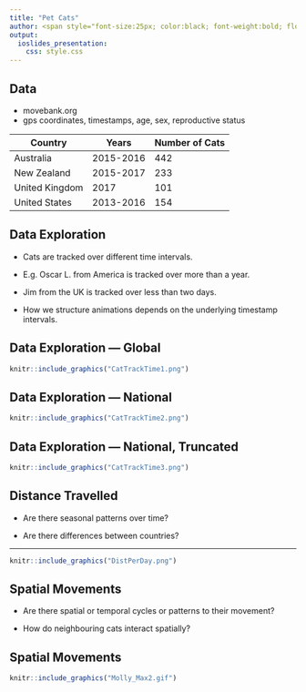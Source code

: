 ```yaml
---
title: "Pet Cats"
author: <span style="font-size:25px; color:black; font-weight:bold; float:left; left:170px; top:20px; position:relative;">Jennifer Freeman & Jason Pekos</span>
output: 
  ioslides_presentation:
    css: style.css
---
```


## Data 

- movebank.org
- gps coordinates, timestamps, age, sex, reproductive status

Country          |   Years  | Number of Cats
-----------------| ---------| --------------
Australia        | 2015-2016|  442
New Zealand      | 2015-2017|  233
United Kingdom   | 2017     |  101
United States    | 2013-2016|  154


## Data Exploration

- Cats are tracked over different time intervals. 

- E.g. Oscar L. from America is tracked over more than a year.

- Jim from the UK is tracked over less than two days. 

- How we structure animations depends on the underlying timestamp intervals. 


## Data Exploration --- Global

```r
knitr::include_graphics("CatTrackTime1.png")
```

## Data Exploration --- National

```r
knitr::include_graphics("CatTrackTime2.png")
```

## Data Exploration --- National, Truncated

```r
knitr::include_graphics("CatTrackTime3.png")
```


## Distance Travelled

- Are there seasonal patterns over time?

- Are there differences between countries?


---

```r
knitr::include_graphics("DistPerDay.png")
```


## Spatial Movements

- Are there spatial or temporal cycles or patterns to their movement?

- How do neighbouring cats interact spatially?


## Spatial Movements

```r
knitr::include_graphics("Molly_Max2.gif")
```


